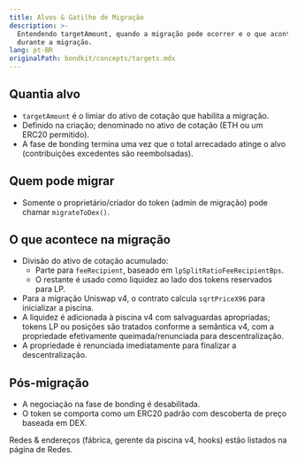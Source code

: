 ```yaml
---
title: Alvos & Gatilho de Migração
description: >-
  Entendendo targetAmount, quando a migração pode ocorrer e o que acontece
  durante a migração.
lang: pt-BR
originalPath: bondkit/concepts/targets.mdx
---
```

## Quantia alvo

- `targetAmount` é o limiar do ativo de cotação que habilita a migração.
- Definido na criação; denominado no ativo de cotação (ETH ou um ERC20 permitido).
- A fase de bonding termina uma vez que o total arrecadado atinge o alvo (contribuições excedentes são reembolsadas).

## Quem pode migrar

- Somente o proprietário/criador do token (admin de migração) pode chamar `migrateToDex()`.

## O que acontece na migração

- Divisão do ativo de cotação acumulado:
  - Parte para `feeRecipient`, baseado em `lpSplitRatioFeeRecipientBps`.
  - O restante é usado como liquidez ao lado dos tokens reservados para LP.
- Para a migração Uniswap v4, o contrato calcula `sqrtPriceX96` para inicializar a piscina.
- A liquidez é adicionada à piscina v4 com salvaguardas apropriadas; tokens LP ou posições são tratados conforme a semântica v4, com a propriedade efetivamente queimada/renunciada para descentralização.
- A propriedade é renunciada imediatamente para finalizar a descentralização.

## Pós-migração

- A negociação na fase de bonding é desabilitada.
- O token se comporta como um ERC20 padrão com descoberta de preço baseada em DEX.

<Note>
Redes & endereços (fábrica, gerente da piscina v4, hooks) estão listados na página de Redes.
</Note>

